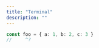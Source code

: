 ```yaml
---
title: "Terminal"
description: ""
---
```



```ts twoslash
const foo = { a: 1, b: 2, c: 3 }
//     ^?
```


<Terminal
  webcontainerFiles={JSON.stringify(demoFiles)}
/>
